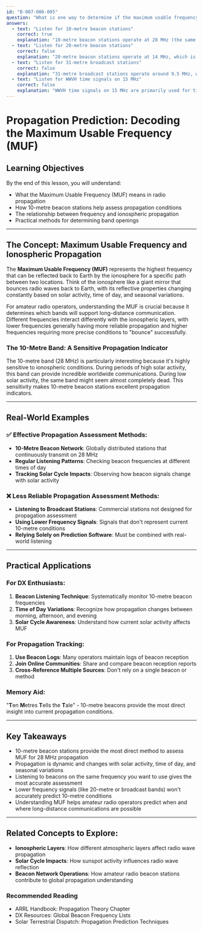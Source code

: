 ```yaml
---
id: "B-007-006-005"
question: "What is one way to determine if the maximum usable frequency (MUF) is high enough to support 28 MHz propagation between your station and western Europe?"
answers:
  - text: "Listen for 10-metre beacon stations"
    correct: true
    explanation: "10-metre beacon stations operate at 28 MHz (the same frequency as the 10-metre band) and provide a direct method to assess propagation conditions to western Europe. By listening for these specialized beacons, amateur radio operators can determine if the Maximum Usable Frequency (MUF) is high enough to support communication on this band. These beacons are strategically located and provide consistent signals that help operators understand current ionospheric conditions."
  - text: "Listen for 20-metre beacon stations"
    correct: false
    explanation: "20-metre beacon stations operate at 14 MHz, which is a lower frequency than the target 28 MHz band. While these beacons can provide some propagation information, they won't directly indicate whether the MUF is high enough to support 10-metre (28 MHz) communications to western Europe. Listening to 20-metre beacons would not give an accurate assessment of 10-metre propagation conditions."
  - text: "Listen for 31-metre broadcast stations"
    correct: false
    explanation: "31-metre broadcast stations operate around 9.5 MHz, which is significantly lower than the 28 MHz amateur radio band. These commercial broadcast stations are not designed to provide propagation information for amateur radio and would not give any meaningful indication of whether the MUF supports 10-metre band communications to western Europe."
  - text: "Listen for WWVH time signals on 15 MHz"
    correct: false
    explanation: "WWVH time signals on 15 MHz are primarily used for time and frequency standard information and do not provide direct evidence of propagation conditions for the 10-metre band. These signals are transmitted from Hawaii and are not specifically intended to help amateur radio operators assess ionospheric conditions for European communications."
---
```


# Propagation Prediction: Decoding the Maximum Usable Frequency (MUF)

## Learning Objectives
By the end of this lesson, you will understand:
- What the Maximum Usable Frequency (MUF) means in radio propagation
- How 10-metre beacon stations help assess propagation conditions
- The relationship between frequency and ionospheric propagation
- Practical methods for determining band openings

---

## The Concept: Maximum Usable Frequency and Ionospheric Propagation

The **Maximum Usable Frequency (MUF)** represents the highest frequency that can be reflected back to Earth by the ionosphere for a specific path between two locations. Think of the ionosphere like a giant mirror that bounces radio waves back to Earth, with its reflective properties changing constantly based on solar activity, time of day, and seasonal variations.

For amateur radio operators, understanding the MUF is crucial because it determines which bands will support long-distance communication. Different frequencies interact differently with the ionospheric layers, with lower frequencies generally having more reliable propagation and higher frequencies requiring more precise conditions to "bounce" successfully.

### The 10-Metre Band: A Sensitive Propagation Indicator

The 10-metre band (28 MHz) is particularly interesting because it's highly sensitive to ionospheric conditions. During periods of high solar activity, this band can provide incredible worldwide communications. During low solar activity, the same band might seem almost completely dead. This sensitivity makes 10-metre beacon stations excellent propagation indicators.

---

## Real-World Examples

### ✅ Effective Propagation Assessment Methods:
- **10-Metre Beacon Network**: Globally distributed stations that continuously transmit on 28 MHz
- **Regular Listening Patterns**: Checking beacon frequencies at different times of day
- **Tracking Solar Cycle Impacts**: Observing how beacon signals change with solar activity

### ❌ Less Reliable Propagation Assessment Methods:
- **Listening to Broadcast Stations**: Commercial stations not designed for propagation assessment
- **Using Lower Frequency Signals**: Signals that don't represent current 10-metre conditions
- **Relying Solely on Prediction Software**: Must be combined with real-world listening

---

## Practical Applications

### For DX Enthusiasts:
1. **Beacon Listening Technique**: Systematically monitor 10-metre beacon frequencies
2. **Time of Day Variations**: Recognize how propagation changes between morning, afternoon, and evening
3. **Solar Cycle Awareness**: Understand how current solar activity affects MUF

### For Propagation Tracking:
1. **Use Beacon Logs**: Many operators maintain logs of beacon reception
2. **Join Online Communities**: Share and compare beacon reception reports
3. **Cross-Reference Multiple Sources**: Don't rely on a single beacon or method

### Memory Aid:
"**T**en **M**etres **T**ells the **T**ale" - 10-metre beacons provide the most direct insight into current propagation conditions.

---

## Key Takeaways

- 10-metre beacon stations provide the most direct method to assess MUF for 28 MHz propagation
- Propagation is dynamic and changes with solar activity, time of day, and seasonal variations
- Listening to beacons on the same frequency you want to use gives the most accurate assessment
- Lower frequency signals (like 20-metre or broadcast bands) won't accurately predict 10-metre conditions
- Understanding MUF helps amateur radio operators predict when and where long-distance communications are possible

---

## Related Concepts to Explore:
- **Ionospheric Layers**: How different atmospheric layers affect radio wave propagation
- **Solar Cycle Impacts**: How sunspot activity influences radio wave reflection
- **Beacon Network Operations**: How amateur radio beacon stations contribute to global propagation understanding

### Recommended Reading
- ARRL Handbook: Propagation Theory Chapter
- DX Resources: Global Beacon Frequency Lists
- Solar Terrestrial Dispatch: Propagation Prediction Techniques